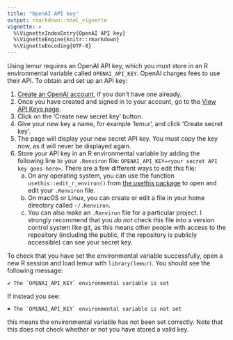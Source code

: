 ```yaml
---
title: "OpenAI API key"
output: rmarkdown::html_vignette
vignette: >
  %\VignetteIndexEntry{OpenAI API key}
  %\VignetteEngine{knitr::rmarkdown}
  %\VignetteEncoding{UTF-8}
---
```


Using lemur requires an OpenAI API key, which you must store in an R environmental variable called `OPENAI_API_KEY`. OpenAI charges fees to use their API. To obtain and set up an API key:

1. [Create an OpenAI account](https://platform.openai.com/signup?launch), if you don't have one already.
2. Once you have created and signed in to your account, go to the [View API Keys page](https://platform.openai.com/account/api-keys).
3. Click on the 'Create new secret key' button.
4. Give your new key a name, for example 'lemur', and click 'Create secret key'.
5. The page will display your new secret API key. You must copy the key now, as it will never be displayed again.
6. Store your API key in an R environmental variable by adding the following line to your `.Renviron` file: `OPENAI_API_KEY=<your secret API key goes here>`. There are a few different ways to edit this file:
   a. On any operating system, you can use the function `usethis::edit_r_environ()` from [the usethis package](https://usethis.r-lib.org) to open and edit your `.Renviron` file.
   b. On macOS or Linux, you can create or edit a file in your home directory called `~/.Renviron`.
   c. You can also make an `.Renviron` file for a particular project. I strongly recommend that you *do not* check this file into a version control system like git, as this means other people with access to the repository (including the public, if the repository is publicly accessible) can see your secret key.

To check that you have set the environmental variable successfully, open a new R session and load lemur with `library(lemur)`. You should see the following message:

``✔ The `OPENAI_API_KEY` environmental variable is set``

If instead you see:

``✖ The `OPENAI_API_KEY` environmental variable is not set``

this means the environmental variable has not been set correctly. Note that this does not check whether or not you have stored a valid key.
